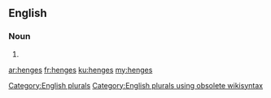 ==English==

===Noun===
{{head|en}}

# {{plural of|henge}}

[[Category:English plurals]][[Category:English plurals using obsolete wikisyntax]]

[[ar:henges]]
[[fr:henges]]
[[ku:henges]]
[[my:henges]]